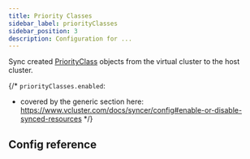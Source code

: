 ```yaml
---
title: Priority Classes
sidebar_label: priorityClasses
sidebar_position: 3
description: Configuration for ...
---
```



Sync created [PriorityClass](https://kubernetes.io/docs/concepts/scheduling-eviction/pod-priority-preemption/#priorityclass) objects from the virtual cluster to the host cluster.

{/*
`priorityClasses.enabled`:
- covered by the generic section here: https://www.vcluster.com/docs/syncer/config#enable-or-disable-synced-resources
*/}

## Config reference

<EnableSwitch/>